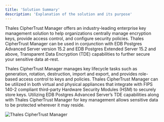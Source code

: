 ```yaml
---
title: 'Solution Summary'
description: 'Explanation of the solution and its purpose'
---
```


Thales CipherTrust Manager offers an industry-leading enterprise key management solution to help organizations centrally manage encryption keys, provide access control, and configure security policies. Thales CipherTrust Manager can be used in conjunction with EDB Postgres Advanced Server version 15.2 and EDB Postgres Extended Server 15.2 and above, Transparent Data Encryption (TDE) capabilities to further secure your sensitive data at-rest.

Thales CipherTrust Manager manages key lifecycle tasks such as generation, rotation, destruction, import and export, and provides role-based access control to keys and policies. Thales CipherTrust Manager can be utilized in both virtual and physical appliances that integrate with FIPS 140-2 compliant third-party Hardware Security Modules (HSM) to securely store keys.  Utilizing EDB Postgres Advanced Server’s TDE capabilities along with Thales CipherTrust Manager for key management allows sensitive data to be protected wherever it may reside.

![Thales CipherTrust Manager ](Images/ThalesSolutionSummary.png)
